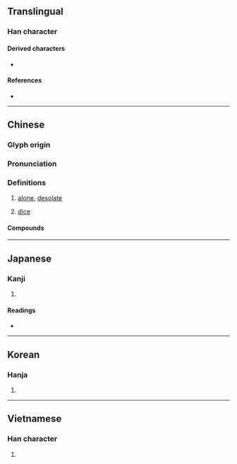 {{also|茕|焭}}
{{character info/new}}
==Translingual==

===Han character===
{{Han char|rn=86|rad=火|as=09|sn=13|four=99417|canj=FFBNJ|ids=⿱𤇾卂(GHTJ),⿱𤇾⿹⺄𠂇(K)}}

====Derived characters====
* {{l|mul|[[𠎽]], [[𢶇]], [[𦽓]]}}

====References====
* {{Han ref|kx=0677.250|dkj=19217|dj=1088.100|hdz=32219.110|uh=7162|ud=29026|bh=DE72|bd=56946}}

----

==Chinese==
{{zh-forms|s=茕|alt=𠙦,焭,㷀}}

===Glyph origin===
{{Han etym}}

===Pronunciation===
{{zh-pron
|m=qióng
|c=king4
|h=pfs=
|md=
|mn=khêng
|w=
|mc=y
|oc=y
|cat=a,n
}}

===Definitions===
{{zh-hanzi}}

# [[alone]], [[desolate]]
#: {{zh-alt-inline|{{l|zh|𠎽}}, {{l|zh|㒌}}, {{l|zh|𠌻}}, {{l|zh|𡦃}}, {{l|zh|嬛}}, {{l|zh|㝁}}, {{l|zh|惸}}, {{l|zh|𡞦}}|c=1}}
# [[dice]]
#: {{zh-alt-inline|{{l|zh|𣜧}}, {{l|zh|橩}}, {{l|zh|𢶇}}, {{zh-l|瓊|tr=-}}|c=1}}

====Compounds====
{{zh-der|煢居|煢煢孑立|煢獨|煢孑|煢煢}}

----

==Japanese==

===Kanji===
{{ja-kanji|grade=|rs=火09}}

# {{defn|lang=ja|sort=火09}}

====Readings====
* {{ja-readings
|goon=ぎょう
|kanon=けい
|kun=ひとりもの}}

----

==Korean==

===Hanja===
{{ko-hanja|hangeul=경|eumhun=|rv=gyeong|mr=kyŏng|y=kyeng}}

# {{defn|lang=ko|sort=火09}}

----

==Vietnamese==

===Han character===
{{vi-hantu|[[quỳnh]]|rs=火09|}}

# {{defn|lang=vi|sort=火09}}